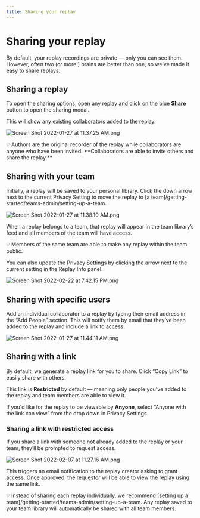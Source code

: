 ```yaml
---
title: Sharing your replay
---
```


# Sharing your replay

By default, your replay recordings are private — only you can see them. However, often two (or more!) brains are better than one, so we've made it easy to share replays.

## Sharing a replay

To open the sharing options, open any replay and click on the blue **Share** button to open the sharing modal.

This will show any existing collaborators added to the replay.

![Screen Shot 2022-01-27 at 11.37.25 AM.png](/media/getting-started/bug-reports/sharing-your-replay/Screen_Shot_2022-01-27_at_11.37.25_AM.png)

<Callout type="info" emoji="👉">
💡 Authors are the original recorder of the replay while collaborators are anyone who have been invited. **Collaborators are able to invite others and share the replay.**

</Callout>

## Sharing with your team

Initially, a replay will be saved to your personal library. Click the down arrow next to the current Privacy Setting to move the replay to [a team]/getting-started/teams-admin/setting-up-a-team.

![Screen Shot 2022-01-27 at 11.38.10 AM.png](/media/getting-started/bug-reports/sharing-your-replay/Screen_Shot_2022-01-27_at_11.38.10_AM.png)

When a replay belongs to a team, that replay will appear in the team library’s feed and all members of the team will have access.

<Callout type="info" emoji="👉">
💡 Members of the same team are able to make any replay within the team public.

</Callout>

You can also update the Privacy Settings by clicking the arrow next to the current setting in the Replay Info panel.

![Screen Shot 2022-02-22 at 7.42.15 PM.png](/media/getting-started/bug-reports/sharing-your-replay/Screen_Shot_2022-02-22_at_7.42.15_PM.png)

## Sharing with specific users

Add an individual collaborator to a replay by typing their email address in the “Add People” section. This will notify them by email that they’ve been added to the replay and include a link to access.

![Screen Shot 2022-01-27 at 11.44.11 AM.png](/media/getting-started/bug-reports/sharing-your-replay/Screen_Shot_2022-01-27_at_11.44.11_AM.png)

## Sharing with a link

By default, we generate a replay link for you to share. Click “Copy Link” to easily share with others.

This link is **Restricted** by default — meaning only people you've added to the replay and team members are able to view it. 

If you'd like for the replay to be viewable by **Anyone**, select “Anyone with the link can view” from the drop down in Privacy Settings.

### Sharing a link with restricted access

If you share a link with someone not already added to the replay or your team, they’ll be prompted to request access. 

![Screen Shot 2022-02-07 at 11.27.16 AM.png](/media/getting-started/bug-reports/sharing-your-replay/Screen_Shot_2022-02-07_at_11.27.16_AM.png)

This triggers an email notification to the replay creator asking to grant access. Once approved, the requestor will be able to view the replay using the same link.

<Callout type="info" emoji="👉">
💡 Instead of sharing each replay individually, we recommend [setting up a team]/getting-started/teams-admin/setting-up-a-team. Any replay saved to your team library will automatically be shared with all team members.

</Callout>